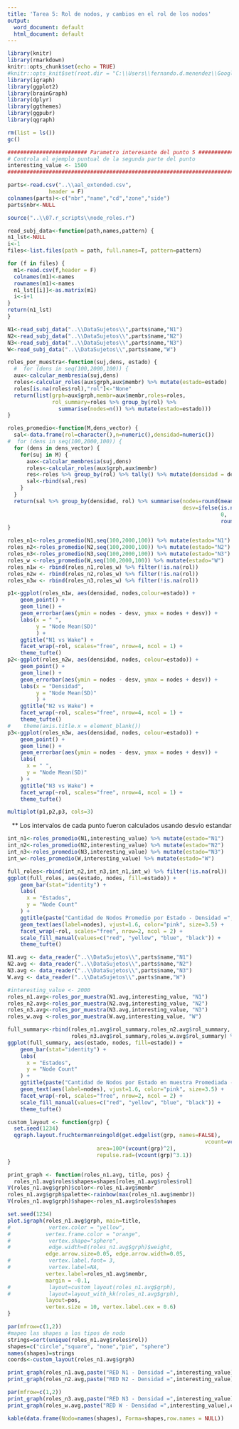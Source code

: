 ```yaml
---
title: 'Tarea 5: Rol de nodos, y cambios en el rol de los nodos'
output:
  word_document: default
  html_document: default
---
```

```r
library(knitr)
library(rmarkdown)
knitr::opts_chunk$set(echo = TRUE)
#knitr::opts_knit$set(root.dir = "C:\\Users\\fernando.d.menendez\\Google Drive\\Maestria\\Ciencia\\TP2\\")
library(igraph)
library(ggplot2)
library(brainGraph)
library(dplyr)
library(ggthemes)
library(ggpubr)
library(qgraph)

```
```r
rm(list = ls())
gc()
```


```r
######################### Parametro interesante del punto 5 ################################
# Controla el ejemplo puntual de la segunda parte del punto 
interesting_value <- 1500 
############################################################################################
```



```r
parts<-read.csv("..\\aal_extended.csv",
             header = F)
colnames(parts)<-c("nbr","name","cd","zone","side")
parts$nbr<-NULL
```


```r
source("..\\07.r_scripts\\node_roles.r")
```


```r
read_subj_data<-function(path,names,pattern) {
n1_lst<-NULL
i<-1
files<-list.files(path = path, full.names=T, pattern=pattern)

for (f in files) {
  m1<-read.csv(f,header = F)
  colnames(m1)<-names
  rownames(m1)<-names
  n1_lst[[i]]<-as.matrix(m1)
  i<-i+1
}
return(n1_lst)
}
```



```r
N1<-read_subj_data("..\\DataSujetos\\",parts$name,"N1")
N2<-read_subj_data("..\\DataSujetos\\",parts$name,"N2")
N3<-read_subj_data("..\\DataSujetos\\",parts$name,"N3")
W<-read_subj_data("..\\DataSujetos\\",parts$name,"W")

```



```r
roles_por_muestra<-function(suj,dens, estado) {
  #  for (dens in seq(100,2000,100)) {
  aux<-calcular_membresia(suj,dens)
  roles<-calcular_roles(aux$grph,aux$membr) %>% mutate(estado=estado)
  roles[is.na(roles$rol),"rol"]<-"None"
  return(list(grph=aux$grph,membr=aux$membr,roles=roles,
              rol_summary=roles %>% group_by(rol) %>% 
                summarise(nodes=n()) %>% mutate(estado=estado)))
}
```


```r
roles_promedio<-function(M,dens_vector) {
  sal<-data.frame(rol=character(),n=numeric(),densidad=numeric())
#  for (dens in seq(100,2000,100)) {
  for (dens in dens_vector) {
    for(suj in M) {
      aux<-calcular_membresia(suj,dens)
      roles<-calcular_roles(aux$grph,aux$membr)
      res<-roles %>% group_by(rol) %>% tally() %>% mutate(densidad = dens)
      sal<-rbind(sal,res) 
    }
  }
  return(sal %>% group_by(densidad, rol) %>% summarise(nodes=round(mean(n, na.rm = T),0), 
                                                       desv=ifelse(is.na(round(sd(n, na.rm = T),0)),
                                                                   0,
                                                                   round(sd(n, na.rm = T),0))))
}
```


```r
roles_n1<-roles_promedio(N1,seq(100,2000,100)) %>% mutate(estado="N1")
roles_n2<-roles_promedio(N2,seq(100,2000,100)) %>% mutate(estado="N2")
roles_n3<-roles_promedio(N3,seq(100,2000,100)) %>% mutate(estado="N3")
roles_w <-roles_promedio(W,seq(100,2000,100)) %>% mutate(estado="W")
roles_n1w <- rbind(roles_n1,roles_w) %>% filter(!is.na(rol))
roles_n2w <- rbind(roles_n2,roles_w) %>% filter(!is.na(rol))
roles_n3w <- rbind(roles_n3,roles_w) %>% filter(!is.na(rol))
```


```r
p1<-ggplot(roles_n1w, aes(densidad, nodes,colour=estado)) +
    geom_point() +
    geom_line() +
    geom_errorbar(aes(ymin = nodes - desv, ymax = nodes + desv)) +
    labs(x = " ",
         y = "Node Mean(SD)"
         ) +
    ggtitle("N1 vs Wake") +
    facet_wrap(~rol, scales="free", nrow=4, ncol = 1) +
    theme_tufte()
p2<-ggplot(roles_n2w, aes(densidad, nodes, colour=estado)) +
    geom_point() +
    geom_line() +
    geom_errorbar(aes(ymin = nodes - desv, ymax = nodes + desv)) +
    labs(x = "Densidad",
         y = "Node Mean(SD)"
         ) +
    ggtitle("N2 vs Wake") +
    facet_wrap(~rol, scales="free", nrow=4, ncol = 1) +
    theme_tufte() 
#    theme(axis.title.x = element_blank()) 
p3<-ggplot(roles_n3w, aes(densidad, nodes, colour=estado)) +
    geom_point() +
    geom_line() +
    geom_errorbar(aes(ymin = nodes - desv, ymax = nodes + desv)) +
    labs(
      x = " ",
      y = "Node Mean(SD)"
    ) +
    ggtitle("N3 vs Wake") +
    facet_wrap(~rol, scales="free", nrow=4, ncol = 1) +
    theme_tufte() 
```



```r
multiplot(p1,p2,p3, cols=3)
```
<div style="text-align: right">** Los intervalos de cada punto fueron calculados usando desvio estandar</div>

```r
int_n1<-roles_promedio(N1,interesting_value) %>% mutate(estado="N1")
int_n2<-roles_promedio(N2,interesting_value) %>% mutate(estado="N2")
int_n3<-roles_promedio(N3,interesting_value) %>% mutate(estado="N3")
int_w<-roles_promedio(W,interesting_value) %>% mutate(estado="W")

```

```r
full_roles<-rbind(int_n2,int_n3,int_n1,int_w) %>% filter(!is.na(rol))
ggplot(full_roles, aes(estado, nodes, fill=estado)) +
    geom_bar(stat="identity") +
    labs(
      x = "Estados",
      y = "Node Count"
    ) +
    ggtitle(paste("Cantidad de Nodos Promedio por Estado - Densidad =",interesting_value)) +
    geom_text(aes(label=nodes), vjust=1.6, color="pink", size=3.5) +
    facet_wrap(~rol, scales="free", nrow=2, ncol = 2) +
    scale_fill_manual(values=c("red", "yellow", "blue", "black")) +
    theme_tufte() 
```


```r
N1.avg <- data_reader("..\\DataSujetos\\",parts$name,"N1")
N2.avg <- data_reader("..\\DataSujetos\\",parts$name,"N2")
N3.avg <- data_reader("..\\DataSujetos\\",parts$name,"N3")
W.avg <- data_reader("..\\DataSujetos\\",parts$name,"W")
```

```r
#interesting_value <- 2000 
roles_n1.avg<-roles_por_muestra(N1.avg,interesting_value, "N1")
roles_n2.avg<-roles_por_muestra(N2.avg,interesting_value, "N2")
roles_n3.avg<-roles_por_muestra(N3.avg,interesting_value, "N3")
roles_w.avg <-roles_por_muestra(W.avg,interesting_value, "W")
```

```r
full_summary<-rbind(roles_n1.avg$rol_summary,roles_n2.avg$rol_summary,
                    roles_n3.avg$rol_summary,roles_w.avg$rol_summary) %>% filter(rol != "None")
ggplot(full_summary, aes(estado, nodes, fill=estado)) +
    geom_bar(stat="identity") +
    labs(
      x = "Estados",
      y = "Node Count"
    ) +
    ggtitle(paste("Cantidad de Nodos por Estado en muestra Promediada - Densidad =",interesting_value)) +
    geom_text(aes(label=nodes), vjust=1.6, color="pink", size=3.5) +
    facet_wrap(~rol, scales="free", nrow=2, ncol = 2) +
    scale_fill_manual(values=c("red", "yellow", "blue", "black")) +
    theme_tufte() 
```


```r
custom_layout <- function(grp) {
  set.seed(1234)
  qgraph.layout.fruchtermanreingold(get.edgelist(grp, names=FALSE),
                                                              vcount=vcount(grp),
                            area=100*(vcount(grp)^2),
                            repulse.rad=(vcount(grp)^3.1))
}
```

```r
print_graph <- function(roles_n1.avg, title, pos) {
  roles_n1.avg$roles$shapes=shapes[roles_n1.avg$roles$rol]
V(roles_n1.avg$grph)$color<-roles_n1.avg$membr
roles_n1.avg$grph$palette<-rainbow(max(roles_n1.avg$membr))
V(roles_n1.avg$grph)$shape<-roles_n1.avg$roles$shapes

set.seed(1234)
plot.igraph(roles_n1.avg$grph, main=title,
#            vertex.color = "yellow",
#           vertex.frame.color = "orange", 
#            vertex.shape="sphere",
#            edge.width=E(roles_n1.avg$grph)$weight, 
            edge.arrow.size=0.05, edge.arrow.width=0.05, 
#            vertex.label.font= 3,
#            vertex.label=NA,
            vertex.label=roles_n1.avg$membr,
            margin = -0.1,
#            layout=custom_layout(roles_n1.avg$grph), 
#            layout=layout_with_kk(roles_n1.avg$grph), 
            layout=pos, 
            vertex.size = 10, vertex.label.cex = 0.6)
}
```


```r
par(mfrow=c(1,2))
#mapeo las shapes a los tipos de nodo
strings=sort(unique(roles_n1.avg$roles$rol))
shapes=c("circle","square", "none","pie", "sphere")
names(shapes)=strings
coords<-custom_layout(roles_n1.avg$grph)

print_graph(roles_n1.avg,paste("RED N1 - Densidad =",interesting_value),coords)
print_graph(roles_n2.avg,paste("RED N2 - Densidad =",interesting_value),coords)
```

```r
par(mfrow=c(1,2))
print_graph(roles_n3.avg,paste("RED N3 - Densidad =",interesting_value),coords)
print_graph(roles_w.avg,paste("RED W - Densidad =",interesting_value),coords)

kable(data.frame(Nodo=names(shapes), Forma=shapes,row.names = NULL))
```



